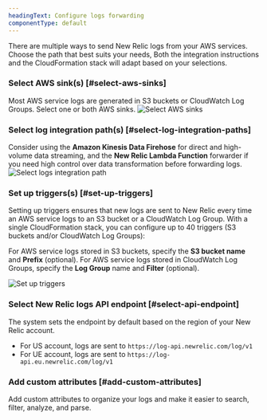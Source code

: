 ```yaml
---
headingText: Configure logs forwarding
componentType: default
---
```


There are multiple ways to send New Relic logs from your AWS services. Choose the path that best suits your needs, Both the integration instructions and the CloudFormation stack will adapt based on your selections.

### Select AWS sink(s) [#select-aws-sinks]

Most AWS service logs are generated in S3 buckets or CloudWatch Log Groups. Select one or both AWS sinks.
<img
  title="Select AWS sinks"
  alt="Select AWS sinks"
  src="/images/select-logs-intgration-path-1.webp"
/>
### Select log integration path(s) [#select-log-integration-paths]

Consider using the <DNT>**Amazon Kinesis Data Firehose**</DNT> for direct and high-volume data streaming, and the <DNT>**New Relic Lambda Function**</DNT> forwarder if you need high control over data transformation before forwarding logs.
<img
  title="Select logs integration path"
  alt="Select logs integration path"
  src="/images/select-logs-intgration-path-2.webp"
/>

### Set up triggers(s) [#set-up-triggers]
Setting up triggers ensures that new logs are sent to New Relic every time an AWS service logs to an S3 bucket or a CloudWatch Log Group. With a single CloudFormation stack, you can configure up to 40 triggers (S3 buckets and/or CloudWatch Log Groups):

For AWS service logs stored in S3 buckets, specify the **S3 bucket name** and **Prefix** (optional).
For AWS service logs stored in CloudWatch Log Groups, specify the **Log Group** name and **Filter** (optional).

<img
  title="Set up triggers"
  alt="Set up triggers"
  src="/images/set-up-trigger.webp"
/>

### Select New Relic logs API endpoint [#select-api-endpoint]
The system sets the endpoint by default based on the region of your New Relic account.
* For US account, logs are sent to `https://log-api.newrelic.com/log/v1`
* For UE account, logs are sent to `https://log-api.eu.newrelic.com/log/v1`

### Add custom attributes [#add-custom-attributes]
Add custom attributes to organize your logs and make it easier to search, filter, analyze, and parse.
